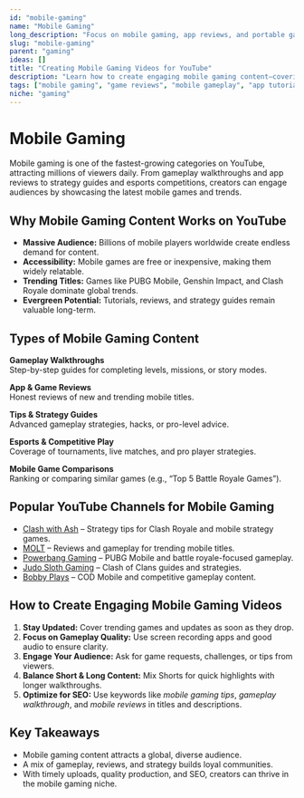 ```yaml
---
id: "mobile-gaming"
name: "Mobile Gaming"
long_description: "Focus on mobile gaming, app reviews, and portable gaming experiences"
slug: "mobile-gaming"
parent: "gaming"
ideas: []
title: "Creating Mobile Gaming Videos for YouTube"
description: "Learn how to create engaging mobile gaming content—covering reviews, gameplay, tips, tutorials, and trending mobile titles."
tags: ["mobile gaming", "game reviews", "mobile gameplay", "app tutorials", "gaming tips", "trending games", "portable gaming"]
niche: "gaming"
---
```


# Mobile Gaming

Mobile gaming is one of the fastest-growing categories on YouTube, attracting millions of viewers daily. From gameplay walkthroughs and app reviews to strategy guides and esports competitions, creators can engage audiences by showcasing the latest mobile games and trends.

## Why Mobile Gaming Content Works on YouTube

- **Massive Audience:** Billions of mobile players worldwide create endless demand for content.  
- **Accessibility:** Mobile games are free or inexpensive, making them widely relatable.  
- **Trending Titles:** Games like PUBG Mobile, Genshin Impact, and Clash Royale dominate global trends.  
- **Evergreen Potential:** Tutorials, reviews, and strategy guides remain valuable long-term.  

## Types of Mobile Gaming Content

**Gameplay Walkthroughs**  
Step-by-step guides for completing levels, missions, or story modes.  

**App & Game Reviews**  
Honest reviews of new and trending mobile titles.  

**Tips & Strategy Guides**  
Advanced gameplay strategies, hacks, or pro-level advice.  

**Esports & Competitive Play**  
Coverage of tournaments, live matches, and pro player strategies.  

**Mobile Game Comparisons**  
Ranking or comparing similar games (e.g., “Top 5 Battle Royale Games”).  

## Popular YouTube Channels for Mobile Gaming

- [Clash with Ash](https://www.youtube.com/@ClashWithAsh) – Strategy tips for Clash Royale and mobile strategy games.  
- [MOLT](https://www.youtube.com/@MOLT) – Reviews and gameplay for trending mobile titles.  
- [Powerbang Gaming](https://www.youtube.com/@PowerbangGaming) – PUBG Mobile and battle royale-focused gameplay.  
- [Judo Sloth Gaming](https://www.youtube.com/@JudoSloth) – Clash of Clans guides and strategies.  
- [Bobby Plays](https://www.youtube.com/@BobbyPlays) – COD Mobile and competitive gameplay content.  

## How to Create Engaging Mobile Gaming Videos

1. **Stay Updated:** Cover trending games and updates as soon as they drop.  
2. **Focus on Gameplay Quality:** Use screen recording apps and good audio to ensure clarity.  
3. **Engage Your Audience:** Ask for game requests, challenges, or tips from viewers.  
4. **Balance Short & Long Content:** Mix Shorts for quick highlights with longer walkthroughs.  
5. **Optimize for SEO:** Use keywords like *mobile gaming tips*, *gameplay walkthrough*, and *mobile reviews* in titles and descriptions.  

## Key Takeaways

- Mobile gaming content attracts a global, diverse audience.  
- A mix of gameplay, reviews, and strategy builds loyal communities.  
- With timely uploads, quality production, and SEO, creators can thrive in the mobile gaming niche.  